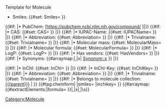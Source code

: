 <noinclude>Template for Molecule</noinclude>
‎<includeonly>
* Smiles: {{#set: Smiles={{{smiles}}} }} {{{smiles}}}

{{#if: {{{cid|}}} |* PubChem: [https://pubchem.ncbi.nlm.nih.gov/compound/{{{cid}}} {{{cid}}}]|}}
{{#if: {{{cas|}}} |* CAS: {{#set: CAS={{{cas}}} }} {{{cas}}}|}}
{{#if: {{{iupacName|}}} |* IUPAC-Name: {{#set: IUPACName={{{iupacName}}} }} {{{iupacName}}}|}}
{{#if: {{{abbrev|}}} |* Abbreviation: {{#set: Abbreviation={{{abbrev}}} }} {{{abbrev}}}|}}
{{#if: {{{trivialname|}}} |* Trivialname: {{#set: Trivialname={{{trivialname}}} }} {{{trivialname}}}|}}
{{#if: {{{molecularMass|}}} |* Molecular mass: {{#set: MolecularMass={{{molecularMass}}} }} {{{molecularMass}}}|}}
{{#if: {{{molecularFormula|}}} |* Molecular formula: {{#set: MolecularFormula={{{molecularFormula}}} }} {{{molecularFormula}}}|}}
{{#if: {{{logP|}}} |* LogP: {{#set: LogP={{{logP}}} }} {{{logP}}}|}}
{{#if: {{{hasVendors|}}} |* Has vendors: {{#set: HasVendors={{{hasVendors}}} }} {{{hasVendors}}}|}}
{{#if: {{{synonyms|}}} |* Synonyms: {{#arraymap:{{{synonyms|}}}|,|x| [[Synonym::x]] }} |}}

{{#if: {{{inchi|}}} |* InChI: {{#set: InChI={{{inchi}}} }} {{{inchi}}}|}}
{{#if: {{{inchikey|}}} |* InChI-Key: {{#set: InChIKey={{{inchikey}}} }} {{{inchikey}}}|}}
{{#if: {{{abbrev|}}} |* Abbreviation: {{#set: Abbreviation={{{abbrev}}} }} {{{abbrev}}}|}}
{{#if: {{{trivialname|}}} |* Trivialname: {{#set: Trivialname={{{trivialname}}} }} {{{trivialname}}}|}}
{{#if: {{{parent|}}} |* Belongs to molecule collection: [[{{{parent}}}]] | }}
{{#tag:chemform|
{{{molOrRxn}}}
|smiles={{{smiles|}}}
|inchikey={{{inchikey|}}}
}}
{{#arraymap:{{#extractElements:|formula={{{smiles|}}} }}|,|x|[[ContainsElement::x| ]]|\s}}
[[Category:Molecule]]
‎<includeonly>
